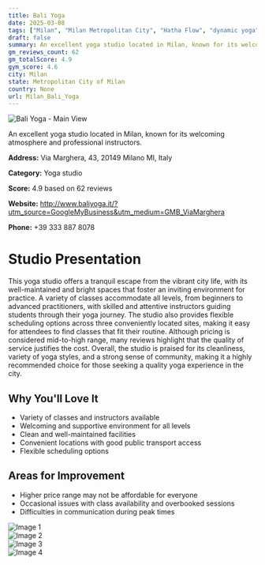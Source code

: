 ```yaml
---
title: Bali Yoga
date: 2025-03-08
tags: ["Milan", "Milan Metropolitan City", "Hatha Flow", "dynamic yoga", "multilevel yoga", "welcoming atmosphere", "flexible scheduling", "Milan"]  
draft: false
summary: An excellent yoga studio located in Milan, known for its welcoming atmosphere and professional instructors.
gm_reviews_count: 62
gm_totalScore: 4.9
gym_score: 4.6
city: Milan
state: Metropolitan City of Milan
country: None
url: Milan_Bali_Yoga
---
```


<div className="aspect-[16/9] relative my-8">
  <img 
    src="https://lh5.googleusercontent.com/p/AF1QipMtuezk_mErtyjtL8ZOtJqHCVO9qIvECVogufuN=w1920-h1080-k-no"
    alt="Bali Yoga - Main View"
    className="object-cover absolute inset-0 w-full h-full rounded-lg"
  />
</div>

An excellent yoga studio located in Milan, known for its welcoming atmosphere and professional instructors.

**Address:** Via Marghera, 43, 20149 Milano MI, Italy

**Category:** Yoga studio

**Score:** 4.9 based on 62 reviews

**Website:** http://www.baliyoga.it/?utm_source=GoogleMyBusiness&utm_medium=GMB_ViaMarghera

**Phone:** +39 333 887 8078

# Studio Presentation

This yoga studio offers a tranquil escape from the vibrant city life, with its well-maintained and bright spaces that foster an inviting environment for practice. A variety of classes accommodate all levels, from beginners to advanced practitioners, with skilled and attentive instructors guiding students through their yoga journey. The studio also provides flexible scheduling options across three conveniently located sites, making it easy for attendees to find classes that fit their routine. Although pricing is considered mid-to-high range, many reviews highlight that the quality of service justifies the cost. Overall, the studio is praised for its cleanliness, variety of yoga styles, and a strong sense of community, making it a highly recommended choice for those seeking a quality yoga experience in the city.



## Why You'll Love It

- Variety of classes and instructors available
- Welcoming and supportive environment for all levels
- Clean and well-maintained facilities
- Convenient locations with good public transport access
- Flexible scheduling options

## Areas for Improvement

- Higher price range may not be affordable for everyone
- Occasional issues with class availability and overbooked sessions
- Difficulties in communication during peak times

<div className="grid grid-cols-1 xl:grid-cols-2 gap-4 my-8">
<div className="aspect-[4/3] relative"><img src="https://lh3.googleusercontent.com/p/AF1QipOkvHaVNrNhSaYiBQMtnOoP4sndJs6O_v-c23LK=w1920-h1080-k-no" alt="Image 1" className="object-cover absolute inset-0 w-full h-full rounded-lg" /></div>
<div className="aspect-[4/3] relative"><img src="https://lh5.googleusercontent.com/p/AF1QipOldmHdJ35t_4cdJs7RX6E_Q6iNKY66ehtNuvsw=w1920-h1080-k-no" alt="Image 2" className="object-cover absolute inset-0 w-full h-full rounded-lg" /></div>
<div className="aspect-[4/3] relative"><img src="https://lh5.googleusercontent.com/p/AF1QipMJUzwsNEspc68Bh76GmKqx5o4ooRYcbAy27vu-=w1920-h1080-k-no" alt="Image 3" className="object-cover absolute inset-0 w-full h-full rounded-lg" /></div>
<div className="aspect-[4/3] relative"><img src="https://lh5.googleusercontent.com/p/AF1QipNXxLbjZBJfYYVoz0KkJaSK6wHMrfprhcgYqGlq=w1920-h1080-k-no" alt="Image 4" className="object-cover absolute inset-0 w-full h-full rounded-lg" /></div>
</div>